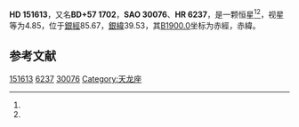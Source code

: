 {{Starbox begin
| name = HD 151613
}}
{{Starbox observe
| epoch = [[J2000.0|J2000.0]]
| constell = {{星座名待查}}<ref name=SIMBAD>{{cite web
 | url=http://simbad.u-strasbg.fr/simbad/sim-id?Ident=HR+6237
 | title =Pulsating variable Star
 | publisher=Centre de Données astronomiques de Strasbourg
 | work=SIMBAD
 | accessdate=2012-07-13}}</ref><ref name=DATA>{{cite web
 | url=http://vizier.u-strasbg.fr/viz-bin/VizieR-5?-out.add=.&-source=5050&-corr=PK=HR&-out.max=9999&HR=6237
 | title=VizieR Detailed Page
 | accessdate=2012-07-13
 | archive-date=2016-03-05
 | archive-url=https://web.archive.org/web/20160305195159/http://vizier.u-strasbg.fr/viz-bin/VizieR-5?-out.add=.&-source=5050&-corr=PK=HR&-out.max=9999&HR=6237
 | dead-url=no
 }}</ref>
| 星官 = 
| ra = {{RA|16|45|17.8}}<ref name=SIMBAD /><ref name=DATA />
| dec = {{DEC|+56|46|55}}<ref name=SIMBAD /><ref name=DATA />
| appmag_v = 4.85<ref name=SIMBAD /><ref name=DATA />
}}
{{Starbox character
| class = F2V<ref name=SIMBAD /><ref name=DATA />
| b-v = 0.38<ref name=SIMBAD /><ref name=DATA />
| u-b = -0.06<ref name=SIMBAD /><ref name=DATA />
| r-i = 0.21<ref name=SIMBAD /><ref name=DATA />
| variable = 
}}
{{Starbox astrometry
| radial_v = -0.06
| prop_mo_ra = -4
| parallax = 0.046
| p_error = 
}}
{{Starbox catalog
| names =BD+57 1702，[[SAO星表|SAO]] 30076，[[HD星表|HD]] 151613，[[HR星表|HR]] 6237}}
{{Starbox reference |Simbad=HR+6237}}
{{Starbox end}}

'''HD 151613'''，又名'''BD+57 1702'''，'''SAO 30076'''、'''HR 6237'''，是一颗恒星<ref name=SIMBAD /><ref name=DATA />，视星等为4.85，位于[[銀道座標系|銀經]]85.67，[[銀道座標系|銀緯]]39.53，其[[B1900.0|B1900.0]]坐标为赤經{{RA|16|43|23.9}}，赤緯{{DEC|+56|39.53|38}}。

== 参考文献 ==
{{reflist}}

{{star-stub}}

[[Category:HD和HDE天體|151613]]
[[Category:HR天體|6237]]
[[Category:SAO天體|30076]]
[[Category:天龙座|Category:天龙座]]